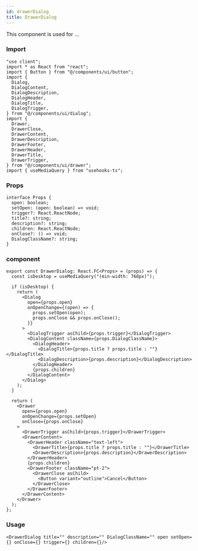 ---
id: drawerDialog
title: DrawerDialog
---

This component is used for ...

### Import

```tsx
"use client";
import * as React from "react";
import { Button } from "@/components/ui/button";
import {
  Dialog,
  DialogContent,
  DialogDescription,
  DialogHeader,
  DialogTitle,
  DialogTrigger,
} from "@/components/ui/dialog";
import {
  Drawer,
  DrawerClose,
  DrawerContent,
  DrawerDescription,
  DrawerFooter,
  DrawerHeader,
  DrawerTitle,
  DrawerTrigger,
} from "@/components/ui/drawer";
import { useMediaQuery } from "usehooks-ts";
```

### Props

```tsx
interface Props {
  open: boolean;
  setOpen: (open: boolean) => void;
  trigger?: React.ReactNode;
  title?: string;
  description?: string;
  children: React.ReactNode;
  onClose?: () => void;
  DialogClassName?: string;
}
```

### component

```tsx
export const DrawerDialog: React.FC<Props> = (props) => {
  const isDesktop = useMediaQuery("(min-width: 768px)");

  if (isDesktop) {
    return (
      <Dialog
        open={props.open}
        onOpenChange={(open) => {
          props.setOpen(open);
          props.onClose && props.onClose();
        }}
      >
        <DialogTrigger asChild>{props.trigger}</DialogTrigger>
        <DialogContent className={props.DialogClassName}>
          <DialogHeader>
            <DialogTitle>{props.title ? props.title : ""}</DialogTitle>
            <DialogDescription>{props.description}</DialogDescription>
          </DialogHeader>
          {props.children}
        </DialogContent>
      </Dialog>
    );
  }

  return (
    <Drawer
      open={props.open}
      onOpenChange={props.setOpen}
      onClose={props.onClose}
    >
      <DrawerTrigger asChild>{props.trigger}</DrawerTrigger>
      <DrawerContent>
        <DrawerHeader className="text-left">
          <DrawerTitle>{props.title ? props.title : ""}</DrawerTitle>
          <DrawerDescription>{props.description}</DrawerDescription>
        </DrawerHeader>
        {props.children}
        <DrawerFooter className="pt-2">
          <DrawerClose asChild>
            <Button variant="outline">Cancel</Button>
          </DrawerClose>
        </DrawerFooter>
      </DrawerContent>
    </Drawer>
  );
};
```

### Usage

```tsx
<DrawerDialog title="" description="" DialogClassName="" open setOpen={} onClose={} trigger={} children={}/>
```